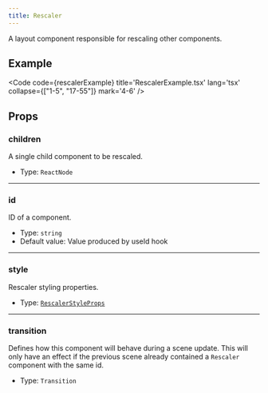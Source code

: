 ```yaml
---
title: Rescaler
---
```


A layout component responsible for rescaling other components.

## Example

<Code code={rescalerExample} title='RescalerExample.tsx' lang='tsx' collapse={["1-5", "17-55"]} mark='4-6' />

## Props


### children
A single child component to be rescaled.

- Type: `ReactNode`

---

### id
ID of a component.

- Type: `string`
- Default value: Value produced by useId hook

---

### style
Rescaler styling properties.

- Type: [`RescalerStyleProps`](/reference/ts-sdk/props/rescaler-style-props)


---

### transition
Defines how this component will behave during a scene update. This will only have an effect if the previous scene already contained a `Rescaler` component with the same id.

- Type: `Transition`